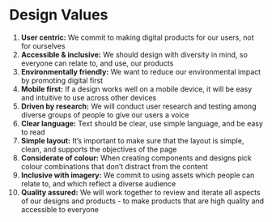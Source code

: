 <script>
</script>

<Meta title="Accessibility & Inclusion/Design Values" />

# Design Values

1. **User centric:** We commit to making digital products for our users, not for ourselves
1. **Accessible & inclusive:** We should design with diversity in mind, so everyone can relate to, and use, our products
1. **Environmentally friendly:** We want to reduce our environmental impact by promoting digital first
1. **Mobile first:** If a design works well on a mobile device, it will be easy and intuitive to use across other devices
1. **Driven by research:** We will conduct user research and testing among diverse groups of people to give our users a voice
1. **Clear language:** Text should be clear, use simple language, and be easy to read
1. **Simple layout:** It’s important to make sure that the layout is simple, clean, and supports the objectives of the page
1. **Considerate of colour:** When creating components and designs pick colour combinations that don’t distract from the content
1. **Inclusive with imagery:** We commit to using assets which people can relate to, and which reflect a diverse audience
1. **Quality assured:** We will work together to review and iterate all aspects of our designs and products - to make products that are high quality and accessible to everyone
